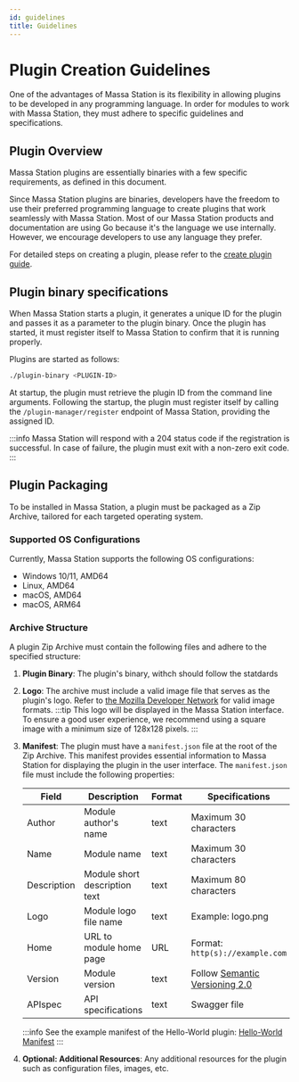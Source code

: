 ```yaml
---
id: guidelines
title: Guidelines
---
```


# Plugin Creation Guidelines

One of the advantages of Massa Station is its flexibility in allowing plugins to be developed in any programming language. In order for modules to work with Massa Station, they must adhere to specific guidelines and specifications.

## Plugin Overview

Massa Station plugins are essentially binaries with a few specific requirements, as defined in this document.

Since Massa Station plugins are binaries, developers have the freedom to use their preferred programming language to create plugins that work seamlessly with Massa Station. Most of our Massa Station products and documentation are using Go because it's the language we use internally. However, we encourage developers to use any language they prefer.

For detailed steps on creating a plugin, please refer to the [create plugin guide](/docs/build/massa-station/plugin/create-plugin).

## Plugin binary specifications

When Massa Station starts a plugin, it generates a unique ID for the plugin and passes it as a parameter to the plugin binary. Once the plugin has started, it must register itself to Massa Station to confirm that it is running properly.

Plugins are started as follows:

```bash
./plugin-binary <PLUGIN-ID>
```

At startup, the plugin must retrieve the plugin ID from the command line arguments.
Following the startup, the plugin must register itself by calling the `/plugin-manager/register` endpoint of Massa Station, providing the assigned ID.

:::info
Massa Station will respond with a 204 status code if the registration is successful. In case of failure, the plugin must exit with a non-zero exit code.
:::

## Plugin Packaging

To be installed in Massa Station, a plugin must be packaged as a Zip Archive, tailored for each targeted operating system.

### Supported OS Configurations

Currently, Massa Station supports the following OS configurations:

- Windows 10/11, AMD64
- Linux, AMD64
- macOS, AMD64
- macOS, ARM64

<!-- to do : add more details about the supported os in another page
For details on the supported OS configurations, refer to [the Massa Station documentation](../wallet/massa-station.mdx).
-->

### Archive Structure

A plugin Zip Archive must contain the following files and adhere to the specified structure:

1. **Plugin Binary**: The plugin's binary, withch should follow the statdards
2. **Logo**: The archive must include a valid image file that serves as the plugin's logo. Refer to [the Mozilla Developer Network](https://developer.mozilla.org/en-US/docs/Web/Media/Formats/Image_types) for valid image formats.
   :::tip
   This logo will be displayed in the Massa Station interface. To ensure a good user experience, we recommend using a square image with a minimum size of 128x128 pixels.
   :::

3. **Manifest**: The plugin must have a `manifest.json` file at the root of the Zip Archive. This manifest provides essential information to Massa Station for displaying the plugin in the user interface. The `manifest.json` file must include the following properties:

   | Field       | Description                   | Format | Specifications                                                   |
   | ----------- | ----------------------------- | ------ | ---------------------------------------------------------------- |
   | Author      | Module author's name          | text   | Maximum 30 characters                                            |
   | Name        | Module name                   | text   | Maximum 30 characters                                            |
   | Description | Module short description text | text   | Maximum 80 characters                                            |
   | Logo        | Module logo file name         | text   | Example: logo.png                                                |
   | Home        | URL to module home page       | URL    | Format: `http(s)://example.com`                                  |
   | Version     | Module version                | text   | Follow [Semantic Versioning 2.0](https://semver.org/spec/v2.0.0) |
   | APIspec     | API specifications            | text   | Swagger file                                                     |

   :::info
   See the example manifest of the Hello-World plugin: [Hello-World Manifest](https://github.com/massalabs/station-massa-hello-world/blob/v0.0.8/manifest.json)
   :::

4. **Optional: Additional Resources**: Any additional resources for the plugin such as configuration files, images, etc.
